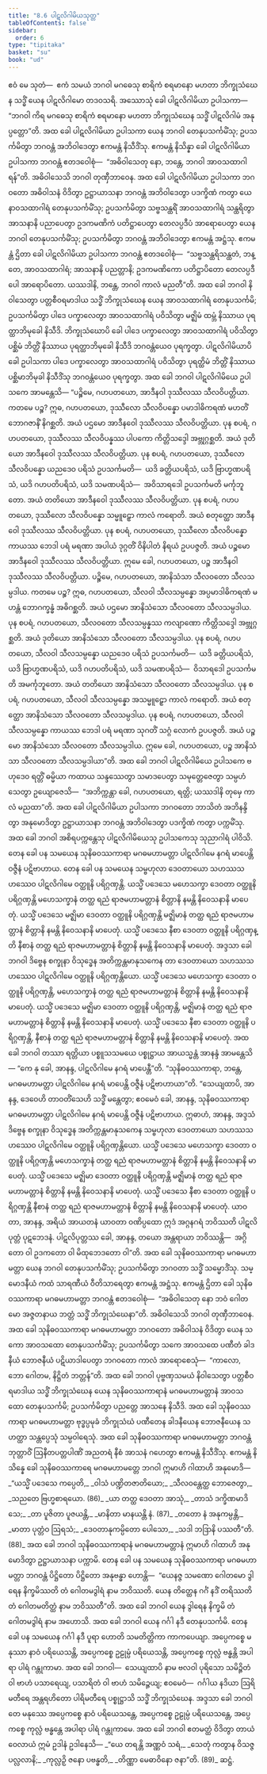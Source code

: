```yaml
---
title: "8.6 ပါဋလိဂါမိယသုတ္တ"
tableOfContents: false
sidebar:
  order: 6
type: "tipitaka"
basket: "su"
book: "ud"
---
```



<DynamicBreadcrumb />

<Division number="76" book="ud" e="ch" v="18" p="183">

<Paragraph number="701" book="ud">
ဧဝံ မေ သုတံ—  ဧကံ သမယံ ဘဂဝါ မဂဓေသု စာရိကံ စရမာနော မဟတာ ဘိက္ခုသံဃေန သဒ္ဓိံ ယေန ပါဋလိဂါမော တဒဝသရိ. အဿောသုံ ခေါ ပါဋလိဂါမိယာ ဥပါသကာ—  “ဘဂဝါ ကိရ မဂဓေသု စာရိကံ စရမာနော မဟတာ ဘိက္ခုသံဃေန သဒ္ဓိံ ပါဋလိဂါမံ အနုပ္ပတ္တော”တိ. အထ ခေါ ပါဋလိဂါမိယာ ဥပါသကာ ယေန ဘဂဝါ တေနုပသင်္ကမိံသု; ဥပသင်္ကမိတွာ ဘဂဝန္တံ အဘိဝါဒေတွာ ဧကမန္တံ နိသီဒိံသု. ဧကမန္တံ နိသိန္နာ ခေါ ပါဋလိဂါမိယာ ဥပါသကာ ဘဂဝန္တံ ဧတဒဝေါစုံ—  “အဓိဝါသေတု နော, ဘန္တေ, ဘဂဝါ အာဝသထာဂါရန်”တိ. အဓိဝါသေသိ ဘဂဝါ တုဏှီဘာဝေန.
</Paragraph>

<Paragraph number="702" book="ud">
အထ ခေါ ပါဋလိဂါမိယာ ဥပါသကာ ဘဂဝတော အဓိဝါသနံ ဝိဒိတွာ ဥဋ္ဌာယာသနာ ဘဂဝန္တံ အဘိဝါဒေတွာ ပဒက္ခိဏံ ကတွာ ယေနာဝသထာဂါရံ တေနုပသင်္ကမိံသု; ဥပသင်္ကမိတွာ သဗ္ဗသန္ထရိံ အာဝသထာဂါရံ သန္ထရိတွာ အာသနာနိ ပညာပေတွာ ဥဒကမဏိကံ ပတိဋ္ဌာပေတွာ တေလပ္ပဒီပံ အာရောပေတွာ ယေန ဘဂဝါ တေနုပသင်္ကမိံသု; ဥပသင်္ကမိတွာ ဘဂဝန္တံ အဘိဝါဒေတွာ ဧကမန္တံ အဋ္ဌံသု. ဧကမန္တံ ဌိတာ ခေါ ပါဋလိဂါမိယာ ဥပါသကာ ဘဂဝန္တံ ဧတဒဝေါစုံ—  “သဗ္ဗသန္ထရိသန္ထတံ, ဘန္တေ, အာဝသထာဂါရံ; အာသနာနိ ပညတ္တာနိ; ဥဒကမဏိကော ပတိဋ္ဌာပိတော တေလပ္ပဒီပေါ အာရောပိတော. ယဿဒါနိ, ဘန္တေ, ဘဂဝါ ကာလံ မညတီ”တိ.
</Paragraph>

<Paragraph number="703" book="ud">
အထ ခေါ ဘဂဝါ နိဝါသေတွာ ပတ္တစီဝရမာဒါယ သဒ္ဓိံ ဘိက္ခုသံဃေန ယေန အာဝသထာဂါရံ တေနုပသင်္ကမိ; ဥပသင်္ကမိတွာ ပါဒေ ပက္ခာလေတွာ အာဝသထာဂါရံ ပဝိသိတွာ မဇ္ဈိမံ ထမ္ဘံ နိဿာယ ပုရတ္ထာဘိမုခေါ နိသီဒိ. ဘိက္ခုသံဃောပိ ခေါ ပါဒေ ပက္ခာလေတွာ အာဝသထာဂါရံ ပဝိသိတွာ ပစ္ဆိမံ ဘိတ္တိံ နိဿာယ ပုရတ္ထာဘိမုခေါ နိသီဒိ ဘဂဝန္တံယေဝ ပုရက္ခတွာ. ပါဋလိဂါမိယာပိ ခေါ ဥပါသကာ ပါဒေ ပက္ခာလေတွာ အာဝသထာဂါရံ ပဝိသိတွာ ပုရတ္ထိမံ ဘိတ္တိံ နိဿာယ ပစ္ဆိမာဘိမုခါ နိသီဒိံသု ဘဂဝန္တံယေဝ ပုရက္ခတွာ. အထ ခေါ ဘဂဝါ ပါဋလိဂါမိယေ ဥပါသကေ အာမန္တေသိ—
</Paragraph>

<Paragraph number="704" book="ud">
“ပဉ္စိမေ, ဂဟပတယော, အာဒီနဝါ ဒုဿီလဿ သီလဝိပတ္တိယာ. ကတမေ ပဉ္စ? ဣဓ, ဂဟပတယော, ဒုဿီလော သီလဝိပန္နော ပမာဒါဓိကရဏံ မဟတိံ ဘောဂဇာနိံ နိဂစ္ဆတိ. အယံ ပဌမော အာဒီနဝေါ ဒုဿီလဿ သီလဝိပတ္တိယာ.
</Paragraph>

<Paragraph number="705" book="ud">
ပုန စပရံ, ဂဟပတယော, ဒုဿီလဿ သီလဝိပန္နဿ ပါပကော ကိတ္တိသဒ္ဒေါ အဗ္ဘုဂ္ဂစ္ဆတိ. အယံ ဒုတိယော အာဒီနဝေါ ဒုဿီလဿ သီလဝိပတ္တိယာ.
</Paragraph>

<Paragraph number="706" book="ud">
ပုန စပရံ, ဂဟပတယော, ဒုဿီလော သီလဝိပန္နော ယညဒေဝ ပရိသံ ဥပသင်္ကမတိ—  ယဒိ ခတ္တိယပရိသံ, ယဒိ ဗြာဟ္မဏပရိသံ, ယဒိ ဂဟပတိပရိသံ, ယဒိ သမဏပရိသံ—  အဝိသာရဒေါ ဥပသင်္ကမတိ မင်္ကုဘူတော. အယံ တတိယော အာဒီနဝေါ ဒုဿီလဿ သီလဝိပတ္တိယာ.
</Paragraph>

<Paragraph number="707" book="ud">
ပုန စပရံ, ဂဟပတယော, ဒုဿီလော သီလဝိပန္နော သမ္မူဠှော ကာလံ ကရောတိ. အယံ စတုတ္ထော အာဒီနဝေါ ဒုဿီလဿ သီလဝိပတ္တိယာ.
</Paragraph>

<Paragraph number="708" book="ud">
ပုန စပရံ, ဂဟပတယော, ဒုဿီလော သီလဝိပန္နော ကာယဿ ဘေဒါ ပရံ မရဏာ အပါယံ ဒုဂ္ဂတိံ ဝိနိပါတံ နိရယံ ဥပပဇ္ဇတိ. အယံ ပဉ္စမော အာဒီနဝေါ ဒုဿီလဿ သီလဝိပတ္တိယာ. ဣမေ ခေါ, ဂဟပတယော, ပဉ္စ အာဒီနဝါ ဒုဿီလဿ သီလဝိပတ္တိယာ.
</Paragraph>

<Paragraph number="709" book="ud">
ပဉ္စိမေ, ဂဟပတယော, အာနိသံသာ သီလဝတော သီလသမ္ပဒါယ. ကတမေ ပဉ္စ? ဣဓ, ဂဟပတယော, သီလဝါ သီလသမ္ပန္နော အပ္ပမာဒါဓိကရဏံ မဟန္တံ ဘောဂက္ခန္ဓံ အဓိဂစ္ဆတိ. အယံ ပဌမော အာနိသံသော သီလဝတော သီလသမ္ပဒါယ.
</Paragraph>

<Paragraph number="710" book="ud">
ပုန စပရံ, ဂဟပတယော, သီလဝတော သီလသမ္ပန္နဿ ကလျာဏော ကိတ္တိသဒ္ဒေါ အဗ္ဘုဂ္ဂစ္ဆတိ. အယံ ဒုတိယော အာနိသံသော သီလဝတော သီလသမ္ပဒါယ.
</Paragraph>

<Paragraph number="711" book="ud">
ပုန စပရံ, ဂဟပတယော, သီလဝါ သီလသမ္ပန္နော ယညဒေဝ ပရိသံ ဥပသင်္ကမတိ—  ယဒိ ခတ္တိယပရိသံ, ယဒိ ဗြာဟ္မဏပရိသံ, ယဒိ ဂဟပတိပရိသံ, ယဒိ သမဏပရိသံ—  ဝိသာရဒေါ ဥပသင်္ကမတိ အမင်္ကုဘူတော. အယံ တတိယော အာနိသံသော သီလဝတော သီလသမ္ပဒါယ.
</Paragraph>

<Paragraph number="712" book="ud">
ပုန စပရံ, ဂဟပတယော, သီလဝါ သီလသမ္ပန္နော အသမ္မူဠှော ကာလံ ကရောတိ. အယံ စတုတ္ထော အာနိသံသော သီလဝတော သီလသမ္ပဒါယ.
</Paragraph>

<Paragraph number="713" book="ud">
ပုန စပရံ, ဂဟပတယော, သီလဝါ သီလသမ္ပန္နော ကာယဿ ဘေဒါ ပရံ မရဏာ သုဂတိံ သဂ္ဂံ လောကံ ဥပပဇ္ဇတိ. အယံ ပဉ္စမော အာနိသံသော သီလဝတော သီလသမ္ပဒါယ. ဣမေ ခေါ, ဂဟပတယော, ပဉ္စ အာနိသံသာ သီလဝတော သီလသမ္ပဒါယာ”တိ.
</Paragraph>

<Paragraph number="714" book="ud">
အထ ခေါ ဘဂဝါ ပါဋလိဂါမိယေ ဥပါသကေ ဗဟုဒေဝ ရတ္တိံ ဓမ္မိယာ ကထာယ သန္ဒဿေတွာ သမာဒပေတွာ သမုတ္တေဇေတွာ သမ္ပဟံသေတွာ ဥယျောဇေသိ—  “အဘိက္ကန္တာ ခေါ, ဂဟပတယော, ရတ္တိ; ယဿဒါနိ တုမှေ ကာလံ မညထာ”တိ. အထ ခေါ ပါဋလိဂါမိယာ ဥပါသကာ ဘဂဝတော ဘာသိတံ အဘိနန္ဒိတွာ အနုမောဒိတွာ ဥဋ္ဌာယာသနာ ဘဂဝန္တံ အဘိဝါဒေတွာ ပဒက္ခိဏံ ကတွာ ပက္ကမိံသု. အထ ခေါ ဘဂဝါ အစိရပက္ကန္တေသု ပါဋလိဂါမိယေသု ဥပါသကေသု သုညာဂါရံ ပါဝိသိ.
</Paragraph>

<Paragraph number="715" book="ud">
တေန ခေါ ပန သမယေန သုနိဓဝဿကာရာ မဂဓမဟာမတ္တာ ပါဋလိဂါမေ နဂရံ မာပေန္တိ ဝဇ္ဇီနံ ပဋိဗာဟာယ. တေန ခေါ ပန သမယေန သမ္ဗဟုလာ ဒေဝတာယော သဟဿသဟဿေဝ ပါဋလိဂါမေ ဝတ္ထူနိ ပရိဂ္ဂဏှန္တိ. ယသ္မိံ ပဒေသေ မဟေသက္ခာ ဒေဝတာ ဝတ္ထူနိ ပရိဂ္ဂဏှန္တိ မဟေသက္ခာနံ တတ္ထ ရညံ ရာဇမဟာမတ္တာနံ စိတ္တာနိ နမန္တိ နိဝေသနာနိ မာပေတုံ. ယသ္မိံ ပဒေသေ မဇ္ဈိမာ ဒေဝတာ ဝတ္ထူနိ ပရိဂ္ဂဏှန္တိ မဇ္ဈိမာနံ တတ္ထ ရညံ ရာဇမဟာမတ္တာနံ စိတ္တာနိ နမန္တိ နိဝေသနာနိ မာပေတုံ. ယသ္မိံ ပဒေသေ နီစာ ဒေဝတာ ဝတ္ထူနိ ပရိဂ္ဂဏှန္တိ နီစာနံ တတ္ထ ရညံ ရာဇမဟာမတ္တာနံ စိတ္တာနိ နမန္တိ နိဝေသနာနိ မာပေတုံ.
</Paragraph>

<Paragraph number="716" book="ud">
အဒ္ဒသာ ခေါ ဘဂဝါ ဒိဗ္ဗေန စက္ခုနာ ဝိသုဒ္ဓေန အတိက္ကန္တမာနုသကေန တာ ဒေဝတာယော သဟဿသဟဿေဝ ပါဋလိဂါမေ ဝတ္ထူနိ ပရိဂ္ဂဏှန္တိယော. ယသ္မိံ ပဒေသေ မဟေသက္ခာ ဒေဝတာ ဝတ္ထူနိ ပရိဂ္ဂဏှန္တိ, မဟေသက္ခာနံ တတ္ထ ရညံ ရာဇမဟာမတ္တာနံ စိတ္တာနိ နမန္တိ နိဝေသနာနိ မာပေတုံ. ယသ္မိံ ပဒေသေ မဇ္ဈိမာ ဒေဝတာ ဝတ္ထူနိ ပရိဂ္ဂဏှန္တိ, မဇ္ဈိမာနံ တတ္ထ ရညံ ရာဇမဟာမတ္တာနံ စိတ္တာနိ နမန္တိ နိဝေသနာနိ မာပေတုံ. ယသ္မိံ ပဒေသေ နီစာ ဒေဝတာ ဝတ္ထူနိ ပရိဂ္ဂဏှန္တိ, နီစာနံ တတ္ထ ရညံ ရာဇမဟာမတ္တာနံ စိတ္တာနိ နမန္တိ နိဝေသနာနိ မာပေတုံ. အထ ခေါ ဘဂဝါ တဿာ ရတ္တိယာ ပစ္စူသသမယေ ပစ္စုဋ္ဌာယ အာယသ္မန္တံ အာနန္ဒံ အာမန္တေသိ—
</Paragraph>

<Paragraph number="717" book="ud">
“ကေ နု ခေါ, အာနန္ဒ, ပါဋလိဂါမေ နဂရံ မာပေန္တီ”တိ. “သုနိဓဝဿကာရာ, ဘန္တေ, မဂဓမဟာမတ္တာ ပါဋလိဂါမေ နဂရံ မာပေန္တိ ဝဇ္ဇီနံ ပဋိဗာဟာယာ”တိ. “သေယျထာပိ, အာနန္ဒ, ဒေဝေဟိ တာဝတိံသေဟိ သဒ္ဓိံ မန္တေတွာ; ဧဝမေဝံ ခေါ, အာနန္ဒ, သုနိဓဝဿကာရာ မဂဓမဟာမတ္တာ ပါဋလိဂါမေ နဂရံ မာပေန္တိ ဝဇ္ဇီနံ ပဋိဗာဟာယ. ဣဓာဟံ, အာနန္ဒ, အဒ္ဒသံ ဒိဗ္ဗေန စက္ခုနာ ဝိသုဒ္ဓေန အတိက္ကန္တမာနုသကေန သမ္ဗဟုလာ ဒေဝတာယော သဟဿသဟဿေဝ ပါဋလိဂါမေ ဝတ္ထူနိ ပရိဂ္ဂဏှန္တိယော. ယသ္မိံ ပဒေသေ မဟေသက္ခာ ဒေဝတာ ဝတ္ထူနိ ပရိဂ္ဂဏှန္တိ မဟေသက္ခာနံ တတ္ထ ရညံ ရာဇမဟာမတ္တာနံ စိတ္တာနိ နမန္တိ နိဝေသနာနိ မာပေတုံ. ယသ္မိံ ပဒေသေ မဇ္ဈိမာ ဒေဝတာ ဝတ္ထူနိ ပရိဂ္ဂဏှန္တိ မဇ္ဈိမာနံ တတ္ထ ရညံ ရာဇမဟာမတ္တာနံ စိတ္တာနိ နမန္တိ နိဝေသနာနိ မာပေတုံ. ယသ္မိံ ပဒေသေ နီစာ ဒေဝတာ ဝတ္ထူနိ ပရိဂ္ဂဏှန္တိ နီစာနံ တတ္ထ ရညံ ရာဇမဟာမတ္တာနံ စိတ္တာနိ နမန္တိ နိဝေသနာနိ မာပေတုံ. ယာဝတာ, အာနန္ဒ, အရိယံ အာယတနံ ယာဝတာ ဝဏိပ္ပထော ဣဒံ အဂ္ဂနဂရံ ဘဝိဿတိ ပါဋလိပုတ္တံ ပုဋဘေဒနံ. ပါဋလိပုတ္တဿ ခေါ, အာနန္ဒ, တယော အန္တရာယာ ဘဝိဿန္တိ—  အဂ္ဂိတော ဝါ ဥဒကတော ဝါ မိထုဘေဒတော ဝါ”တိ.
</Paragraph>

<Paragraph number="718" book="ud">
အထ ခေါ သုနိဓဝဿကာရာ မဂဓမဟာမတ္တာ ယေန ဘဂဝါ တေနုပသင်္ကမိံသု; ဥပသင်္ကမိတွာ ဘဂဝတာ သဒ္ဓိံ သမ္မောဒိံသု. သမ္မောဒနီယံ ကထံ သာရဏီယံ ဝီတိသာရေတွာ ဧကမန္တံ အဋ္ဌံသု. ဧကမန္တံ ဌိတာ ခေါ သုနိဓဝဿကာရာ မဂဓမဟာမတ္တာ ဘဂဝန္တံ ဧတဒဝေါစုံ—  “အဓိဝါသေတု နော ဘဝံ ဂေါတမော အဇ္ဇတနာယ ဘတ္တံ သဒ္ဓိံ ဘိက္ခုသံဃေနာ”တိ. အဓိဝါသေသိ ဘဂဝါ တုဏှီဘာဝေန.
</Paragraph>

<Paragraph number="719" book="ud">
အထ ခေါ သုနိဓဝဿကာရာ မဂဓမဟာမတ္တာ ဘဂဝတော အဓိဝါသနံ ဝိဒိတွာ ယေန သကော အာဝသထော တေနုပသင်္ကမိံသု; ဥပသင်္ကမိတွာ သကေ အာဝသထေ ပဏီတံ ခါဒနီယံ ဘောဇနီယံ ပဋိယာဒါပေတွာ ဘဂဝတော ကာလံ အာရောစေသုံ—  “ကာလော, ဘော ဂေါတမ, နိဋ္ဌိတံ ဘတ္တန်”တိ.
</Paragraph>

<Paragraph number="720" book="ud">
အထ ခေါ ဘဂဝါ ပုဗ္ဗဏှသမယံ နိဝါသေတွာ ပတ္တစီဝရမာဒါယ သဒ္ဓိံ ဘိက္ခုသံဃေန ယေန သုနိဓဝဿကာရာနံ မဂဓမဟာမတ္တာနံ အာဝသထော တေနုပသင်္ကမိ; ဥပသင်္ကမိတွာ ပညတ္တေ အာသနေ နိသီဒိ. အထ ခေါ သုနိဓဝဿကာရာ မဂဓမဟာမတ္တာ ဗုဒ္ဓပ္ပမုခံ ဘိက္ခုသံဃံ ပဏီတေန ခါဒနီယေန ဘောဇနီယေန သဟတ္ထာ သန္တပ္ပေသုံ သမ္ပဝါရေသုံ.
</Paragraph>

<Paragraph number="721" book="ud">
အထ ခေါ သုနိဓဝဿကာရာ မဂဓမဟာမတ္တာ ဘဂဝန္တံ ဘုတ္တာဝိံ ဩနီတပတ္တပါဏိံ အညတရံ နီစံ အာသနံ ဂဟေတွာ ဧကမန္တံ နိသီဒိံသု. ဧကမန္တံ နိသိန္နေ ခေါ သုနိဓဝဿကာရေ မဂဓမဟာမတ္တေ ဘဂဝါ ဣမာဟိ ဂါထာဟိ အနုမောဒိ—
</Paragraph>

<Paragraph number="722" type="verses" book="ud">
_“ယသ္မိံ ပဒေသေ ကပ္ပေတိ,_  
_ဝါသံ ပဏ္ဍိတဇာတိယော;_  
_သီလဝန္တေတ္ထ ဘောဇေတွာ,_  
_သညတေ ဗြဟ္မစာရယော. (86)_  

</Paragraph>

<Paragraph number="723" type="verses" book="ud">
_ယာ တတ္ထ ဒေဝတာ အာသုံ,_  
_တာသံ ဒက္ခိဏမာဒိသေ;_  
_တာ ပူဇိတာ ပူဇယန္တိ,_  
_မာနိတာ မာနယန္တိ နံ. (87)_  

</Paragraph>

<Paragraph number="724" type="verses" book="ud">
_တတော နံ အနုကမ္ပန္တိ,_  
_မာတာ ပုတ္တံဝ ဩရသံ;_  
_ဒေဝတာနုကမ္ပိတော ပေါသော,_  
_သဒါ ဘဒြာနိ ပဿတီ”တိ. (88)_  

</Paragraph>

<Paragraph number="725" book="ud">
အထ ခေါ ဘဂဝါ သုနိဓဝဿကာရာနံ မဂဓမဟာမတ္တာနံ ဣမာဟိ ဂါထာဟိ အနုမောဒိတွာ ဥဋ္ဌာယာသနာ ပက္ကာမိ.
</Paragraph>

<Paragraph number="726" book="ud">
တေန ခေါ ပန သမယေန သုနိဓဝဿကာရာ မဂဓမဟာမတ္တာ ဘဂဝန္တံ ပိဋ္ဌိတော ပိဋ္ဌိတော အနုဗန္ဓာ ဟောန္တိ—  “ယေနဇ္ဇ သမဏော ဂေါတမော ဒွါရေန နိက္ခမိဿတိ တံ ဂေါတမဒွါရံ နာမ ဘဝိဿတိ. ယေန တိတ္ထေန ဂင်္ဂံ နဒိံ တရိဿတိ တံ ဂေါတမတိတ္ထံ နာမ ဘဝိဿတီ”တိ.
</Paragraph>

<Paragraph number="727" book="ud">
အထ ခေါ ဘဂဝါ ယေန ဒွါရေန နိက္ခမိ တံ ဂေါတမဒွါရံ နာမ အဟောသိ. အထ ခေါ ဘဂဝါ ယေန ဂင်္ဂါ နဒီ တေနုပသင်္ကမိ. တေန ခေါ ပန သမယေန ဂင်္ဂါ နဒီ ပူရာ ဟောတိ သမတိတ္တိကာ ကာကပေယျာ. အပ္ပေကစ္စေ မနုဿာ နာဝံ ပရိယေသန္တိ, အပ္ပေကစ္စေ ဥဠုမ္ပံ ပရိယေသန္တိ, အပ္ပေကစ္စေ ကုလ္လံ ဗန္ဓန္တိ အပါရာ ပါရံ ဂန္တုကာမာ. အထ ခေါ ဘဂဝါ—  သေယျထာပိ နာမ ဗလဝါ ပုရိသော သမိဉ္ဇိတံ ဝါ ဗာဟံ ပသာရေယျ, ပသာရိတံ ဝါ ဗာဟံ သမိဉ္ဇေယျ; ဧဝမေဝံ—  ဂင်္ဂါယ နဒိယာ ဩရိမတီရေ အန္တရဟိတော ပါရိမတီရေ ပစ္စုဋ္ဌာသိ သဒ္ဓိံ ဘိက္ခုသံဃေန.
</Paragraph>

<Paragraph number="728" book="ud">
အဒ္ဒသာ ခေါ ဘဂဝါ တေ မနုဿေ အပ္ပေကစ္စေ နာဝံ ပရိယေသန္တေ, အပ္ပေကစ္စေ ဥဠုမ္ပံ ပရိယေသန္တေ, အပ္ပေကစ္စေ ကုလ္လံ ဗန္ဓန္တေ အပါရာ ပါရံ ဂန္တုကာမေ.
</Paragraph>

<Paragraph number="729" book="ud">
အထ ခေါ ဘဂဝါ ဧတမတ္ထံ ဝိဒိတွာ တာယံ ဝေလာယံ ဣမံ ဥဒါနံ ဥဒါနေသိ—
</Paragraph>

<Paragraph number="730" type="verses" book="ud">
_“ယေ တရန္တိ အဏ္ဏဝံ သရံ,_  
_သေတုံ ကတွာန ဝိသဇ္ဇ ပလ္လလာနိ;_  
_ကုလ္လဉှိ ဇနော ပဗန္ဓတိ,_  
_တိဏ္ဏာ မေဓာဝိနော ဇနာ”တိ. (89)_  


</Paragraph>
</Division>

<Paragraph number="731" type="center" book="ud">
ဆဋ္ဌံ.
</Paragraph>